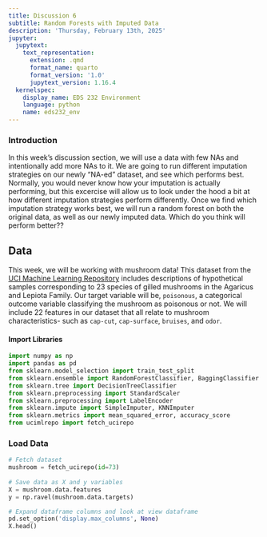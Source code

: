 ```yaml
---
title: Discussion 6
subtitle: Random Forests with Imputed Data
description: 'Thursday, February 13th, 2025'
jupyter:
  jupytext:
    text_representation:
      extension: .qmd
      format_name: quarto
      format_version: '1.0'
      jupytext_version: 1.16.4
  kernelspec:
    display_name: EDS 232 Environment
    language: python
    name: eds232_env
---
```


### Introduction

In this week's discussion section, we will use a data with few NAs and intentionally add more NAs to it. We are going to run different imputation strategies on our newly "NA-ed" dataset, and see which performs best. Normally, you would never know how your imputation is actually performing, but this excercise will allow us to look under the hood  a bit at how different imputation strategies perform differently. Once we find which imputation strategy works best, we will run a random forest on both the original data, as well as our newly imputed data. Which do you think will perform better?? 

## Data 

This week, we will be working with mushroom data! This dataset from the [UCI Machine Learning Repository](https://archive.ics.uci.edu/dataset/73/mushroom) includes descriptions of hypothetical samples corresponding to 23 species of gilled mushrooms in the Agaricus and Lepiota Family. Our target variable will be, `poisonous`, a categorical outcome variable classifying the mushroom as poisonous or not. We will include 22 features in our dataset that all relate to mushroom characteristics- such as `cap-cut`, `cap-surface`, `bruises`, and `odor`. 

#### Import Libraries

```python
import numpy as np
import pandas as pd
from sklearn.model_selection import train_test_split
from sklearn.ensemble import RandomForestClassifier, BaggingClassifier
from sklearn.tree import DecisionTreeClassifier
from sklearn.preprocessing import StandardScaler
from sklearn.preprocessing import LabelEncoder
from sklearn.impute import SimpleImputer, KNNImputer
from sklearn.metrics import mean_squared_error, accuracy_score
from ucimlrepo import fetch_ucirepo 
```

### Load Data

```python
# Fetch dataset 
mushroom = fetch_ucirepo(id=73) 
  
# Save data as X and y variables
X = mushroom.data.features 
y = np.ravel(mushroom.data.targets)

# Expand dataframe columns and look at view dataframe
pd.set_option('display.max_columns', None)
X.head()
```
